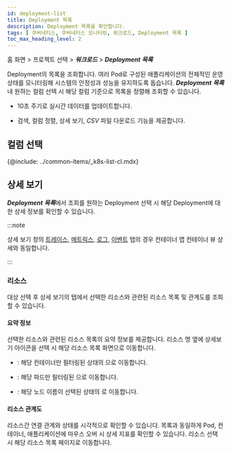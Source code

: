 ```yaml
---
id: deployment-list
title: Deployment 목록
description: Deployment 목록을 확인합니다.
tags: [ 쿠버네티스, 쿠버네티스 모니터링, 워크로드, Deployment 목록 ]
toc_max_heading_level: 2
---
```


홈 화면 > 프로젝트 선택 > ***워크로드*** > ***Deployment 목록***

Deployment의 목록을 조회합니다. 여러 Pod로 구성된 애플리케이션의 전체적인 운영 상태를 모니터링해 시스템의 안정성과 성능을 유지하도록 돕습니다. ***Deployment 목록*** 내 원하는 컬럼 선택 시 해당 컬럼 기준으로 목록을 정렬해 조회할 수 있습니다.

<ImgLang img='k8s-deployment-list.png' desc='Deployment 목록' />

* 10초 주기로 실시간 데이터를 업데이트합니다.

* 검색, 컬럼 정렬, 상세 보기, *CSV* 파일 다운로드 기능을 제공합니다.

## 컬럼 선택 

{@include: ../common-items/_k8s-list-cl.mdx} 

## 상세 보기 

***Deployment 목록***에서 조회를 원하는 Deployment 선택 시 해당 Deployment에 대한 상세 정보를 확인할 수 있습니다.

:::note 

상세 보기 창의 [트레이스](container-map-trace), [메트릭스](container-map-metrics), [로그](container-map-log), [이벤트](container-map-event) 탭의 경우 컨테이너 맵 컨테이너 뷰 상세와 동일합니다.

:::

### 리소스 

대상 선택 후 상세 보기의 <Cmdname sid="resource" className="uitext" /> 탭에서 선택한 리소스와 관련된 리소스 목록 및 관계도를 조회할 수 있습니다. 

<ImgLang img='k8s-deployment-list-detail.png' desc='deployment 목록 상세 ' />

#### 요약 정보

선택한 리소스와 관련된 리소스 목록의 요약 정보를 제공합니다. 리소스 명 옆에 상세보기 아이콘을 선택 시 해당 리소스 목록 화면으로 이동합니다. 

* <Cmdname sid="container" className="uitext" />: 해당 컨테이너만 필터링된 상태의 <Cmdname sid="container_list" className="uitext" />으로 이동합니다. 

* <Cmdname sid="podName" className="uitext" />: 해당 파드만 필터링된 <Cmdname sid="podList" className="uitext" />으로 이동합니다. 

* <Cmdname sid="node" className="uitext" />: 해당 노드 이름이 선택된 상태의 <Cmdname sid="node_detail" className="uitext" />로 이동합니다. 

#### 리소스 관계도 

리소스간 연결 관계와 상태를 시각적으로 확인할 수 있습니다. 목록과 동일하게 Pod, 컨테이너, 애플리케이션에 마우스 오버 시 상세 지표를 확인할 수 있습니다. 리소스 선택 시 해당 리소스 목록 페이지로 이동합니다.

